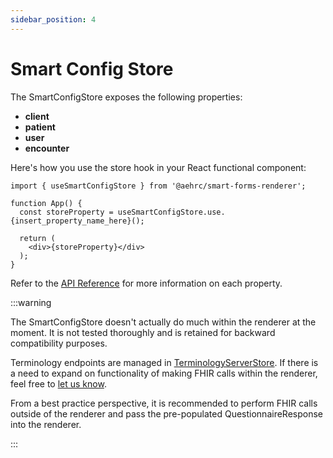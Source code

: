 ```yaml
---
sidebar_position: 4
---
```


# Smart Config Store

The SmartConfigStore exposes the following properties:

- **client**
- **patient**
- **user**
- **encounter**

Here's how you use the store hook in your React functional component:

```
import { useSmartConfigStore } from '@aehrc/smart-forms-renderer';

function App() {
  const storeProperty = useSmartConfigStore.use.{insert_property_name_here}();

  return (
    <div>{storeProperty}</div>
  );
}
```

Refer to the [API Reference](/docs/api/smart-forms-renderer/interfaces/SmartConfigStoreType) for more information on each property.

:::warning

The SmartConfigStore doesn't actually do much within the renderer at the moment. It is not tested thoroughly and is retained for backward compatibility purposes.

Terminology endpoints are managed in [TerminologyServerStore](/docs/dev/storehooks/terminology-server-store).
If there is a need to expand on functionality of making FHIR calls within the renderer, feel free to [let us know](https://github.com/aehrc/smart-forms/issues/new).

From a best practice perspective, it is recommended to perform FHIR calls outside of the renderer and pass the pre-populated QuestionnaireResponse into the renderer.

:::
